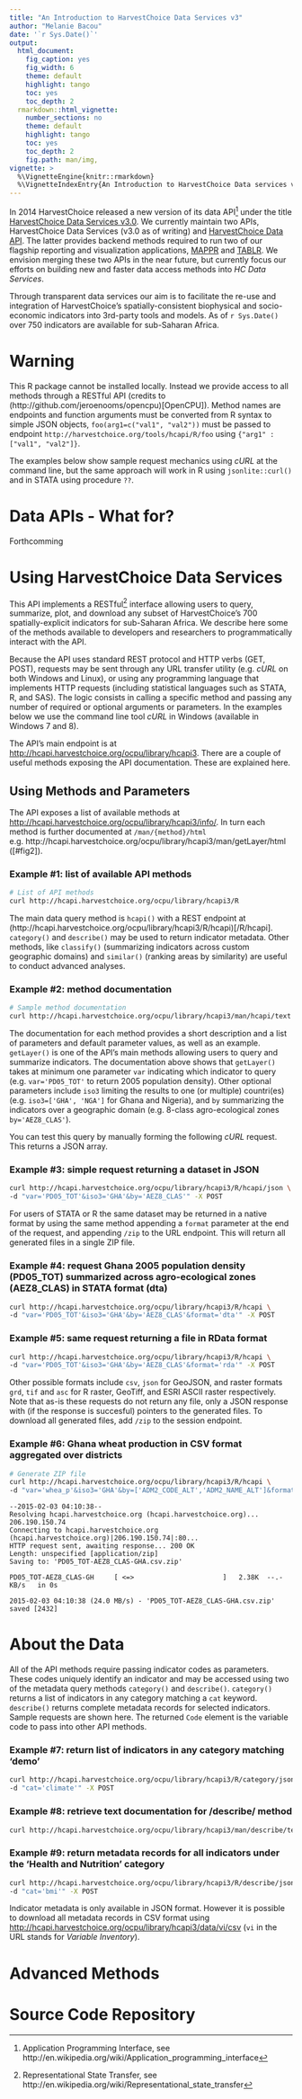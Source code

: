 ```yaml
---
title: "An Introduction to HarvestChoice Data Services v3"
author: "Melanie Bacou"
date: '`r Sys.Date()`'
output:
  html_document:
    fig_caption: yes
    fig_width: 6
    theme: default
    highlight: tango
    toc: yes
    toc_depth: 2
  rmarkdown::html_vignette:
    number_sections: no
    theme: default
    highlight: tango
    toc: yes
    toc_depth: 2
    fig.path: man/img,
vignette: >
  %\VignetteEngine{knitr::rmarkdown} 
  %\VignetteIndexEntry{An Introduction to HarvestChoice Data services v3}
---
```



In 2014 HarvestChoice released a new version of its data API[^1] under the title [HarvestChoice Data Services v3.0](http://harvestchoice.org/tools/harvestchoice-data-services). We currently maintain two APIs, HarvestChoice Data Services (v3.0 as of writing) and [HarvestChoice Data API](http://harvestchoice.org/tools/hcapi). The latter provides backend methods required to run two of our flagship reporting and visualization applications, [MAPPR](http://apps.harvestchoice.org/mappr/) and [TABLR](http://apps.harvestchoice.org/tablr/). We envision merging these two APIs in the near future, but currently focus our efforts on building new and faster data access methods into *HC Data Services*.

Through transparent data services our aim is to facilitate the re-use and integration of HarvestChoice's spatially-consistent biophysical and socio-economic indicators into 3rd-party tools and models. As of `r Sys.Date()` over 750 indicators are available for sub-Saharan Africa.

# Warning

This R package cannot be installed locally. Instead we provide access to all methods through a RESTful API (credits to (http://github.com/jeroenooms/opencpu)[OpenCPU]). Method names are endpoints and function arguments must be converted from R syntax to simple JSON objects, `foo(arg1=c("val1", "val2"))` must be passed to endpoint `http://harvestchoice.org/tools/hcapi/R/foo` using `{"arg1" : ["val1", "val2"]}`.

The examples below show sample request mechanics using *cURL* at the command line, but the same approach will work in R using `jsonlite::curl()` and in STATA using procedure `??`.

# Data APIs - What for?

Forthcomming

# Using HarvestChoice Data Services

This API implements a RESTful[^2] interface allowing users to query, summarize, plot, and download any subset of HarvestChoice's 700 spatially-explicit indicators for sub-Saharan Africa. We describe here some of the methods available to developers and researchers to programmatically interact with the API.

Because the API uses standard REST protocol and HTTP verbs (GET, POST), requests may be sent through any URL transfer utility (e.g. *cURL* on both Windows and Linux), or using any programming language that implements HTTP requests (including statistical languages such as STATA, R, and SAS). The logic consists in calling a specific method and passing any number of required or optional arguments or parameters. In the examples below we use the command line tool *cURL* in Windows (available in Windows 7 and 8).

The API's main endpoint is at [http://hcapi.harvestchoice.org/ocpu/library/hcapi3](http://hcapi.harvestchoice.org/ocpu/library/hcapi3). There are a couple of useful methods exposing the API documentation. These are explained here.


## Using Methods and Parameters

The API exposes a list of available methods at [http://hcapi.harvestchoice.org/ocpu/library/hcapi3/info/](http://hcapi.harvestchoice.org/ocpu/library/hcapi3/info/). In turn each method is further documented at `/man/{method}/html` e.g. http://hcapi.harvestchoice.org/ocpu/library/hcapi3/man/getLayer/html ([#fig2]).


### Example #1: list of available API methods

```bash
# List of API methods
curl http://hcapi.harvestchoice.org/ocpu/library/hcapi3/R
```

The main data query method is `hcapi()` with a REST endpoint at (http://hcapi.harvestchoice.org/ocpu/library/hcapi3/R/hcapi)[/R/hcapi]. `category()` and `describe()` may be used to return indicator metadata. Other methods, like `classify()` (summarizing indicators across custom geographic domains) and `similar()` (ranking areas by similarity) are useful to conduct advanced analyses.


### Example #2: method documentation

```bash
# Sample method documentation
curl http://hcapi.harvestchoice.org/ocpu/library/hcapi3/man/hcapi/text
```

The documentation for each method provides a short description and a list of parameters and default parameter values, as well as an example. `getLayer()` is one of the API's main methods allowing users to query and summarize indicators. The documentation above shows that `getLayer()` takes at minimum one parameter `var` indicating which indicator to query (e.g. `var='PD05_TOT'` to return 2005 population density). Other optional parameters include `iso3` limiting the results to one (or multiple) countri(es) (e.g. `iso3=['GHA', 'NGA']` for Ghana and Nigeria), and `by` summarizing the indicators over a geographic domain (e.g. 8-class agro-ecological zones `by='AEZ8_CLAS'`).

You can test this query by manually forming the following *cURL* request. This returns a JSON array.

### Example #3: simple request returning a dataset in JSON

```bash
curl http://hcapi.harvestchoice.org/ocpu/library/hcapi3/R/hcapi/json \
-d "var='PD05_TOT'&iso3='GHA'&by='AEZ8_CLAS'" -X POST
```

For users of STATA or R the same dataset may be returned in a native format by using the same method appending a `format` parameter at the end of the request, and appending `/zip` to the URL endpoint. This will return all generated files in a single ZIP file.

### Example #4: request Ghana 2005 population density (PD05_TOT) summarized across agro-ecological zones (AEZ8_CLAS) in STATA format (dta)

```bash
curl http://hcapi.harvestchoice.org/ocpu/library/hcapi3/R/hcapi \
-d "var='PD05_TOT'&iso3='GHA'&by='AEZ8_CLAS'&format='dta'" -X POST
```

### Example #5: same request returning a file in RData format

```bash
curl http://hcapi.harvestchoice.org/ocpu/library/hcapi3/R/hcapi \
-d "var='PD05_TOT'&iso3='GHA'&by='AEZ8_CLAS'&format='rda'" -X POST
```

Other possible formats include `csv`, `json` for GeoJSON, and raster formats `grd`, `tif` and `asc` for R raster, GeoTiff, and ESRI ASCII raster respectively. Note that as-is these requests do not return any file, only a JSON response with (if the response is succesful) pointers to the generated files. To download all generated files, add `/zip` to the session endpoint.


### Example #6: Ghana wheat production in CSV format aggregated over districts

```bash
# Generate ZIP file
curl http://hcapi.harvestchoice.org/ocpu/library/hcapi3/R/hcapi \
-d "var='whea_p'&iso3='GHA'&by=['ADM2_CODE_ALT','ADM2_NAME_ALT']&format='csv'" -X POST
```


```
--2015-02-03 04:10:38--
Resolving hcapi.harvestchoice.org (hcapi.harvestchoice.org)... 206.190.150.74
Connecting to hcapi.harvestchoice.org (hcapi.harvestchoice.org)|206.190.150.74|:80...
HTTP request sent, awaiting response... 200 OK
Length: unspecified [application/zip]
Saving to: 'PD05_TOT-AEZ8_CLAS-GHA.csv.zip'

PD05_TOT-AEZ8_CLAS-GH     [ <=>                      ]   2.38K  --.-KB/s   in 0s

2015-02-03 04:10:38 (24.0 MB/s) - 'PD05_TOT-AEZ8_CLAS-GHA.csv.zip' saved [2432]
```


# About the Data

All of the API methods require passing indicator codes as parameters. These codes uniquely identify an indicator and may be accessed using two of the metadata query methods `category()` and `describe()`. `category()` returns a list of indicators in any category matching a `cat` keyword. `describe()` returns complete metadata records for selected indicators. Sample requests are shown here. The returned `Code` element is the variable code to pass into other API methods.

### Example #7: return list of indicators in any category matching 'demo'

```bash
curl http://hcapi.harvestchoice.org/ocpu/library/hcapi3/R/category/json \
-d "cat='climate'" -X POST
```


### Example #8: retrieve text documentation for /describe/ method

``` bash
curl http://hcapi.harvestchoice.org/ocpu/library/hcapi3/man/describe/text
```


### Example #9: return metadata records for all indicators under the 'Health and Nutrition' category

```bash
curl http://hcapi.harvestchoice.org/ocpu/library/hcapi3/R/describe/json \
-d "cat='bmi'" -X POST
```

Indicator metadata is only available in JSON format. However it is possible to download all metadata records in CSV format using [http://hcapi.harvestchoice.org/ocpu/library/hcapi3/data/vi/csv](http://hcapi.harvestchoice.org/ocpu/library/hcapi3/data/vi/csv) (`vi` in the URL stands for *Variable Inventory*).


# Advanced Methods




# Source Code Repository





[^1]: Application Programming Interface, see http://en.wikipedia.org/wiki/Application_programming_interface


[^2]: Representational State Transfer, see http://en.wikipedia.org/wiki/Representational_state_transfer

